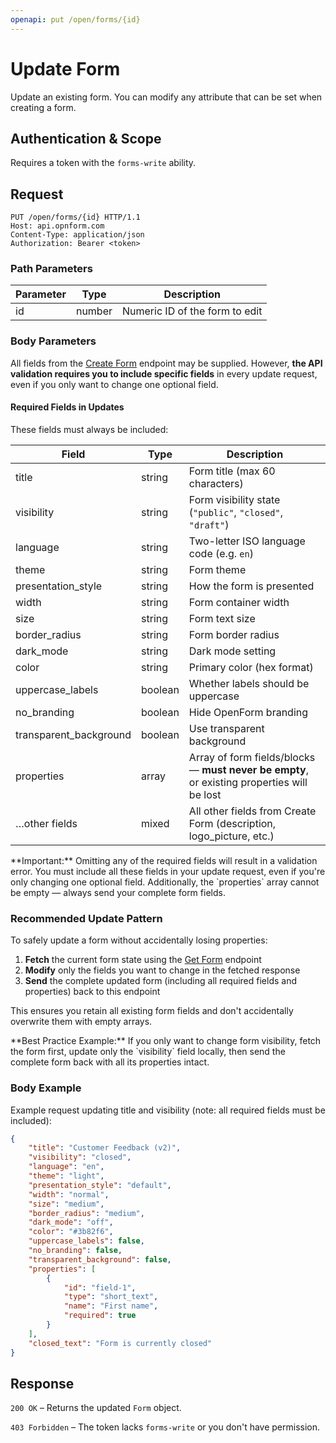 ```yaml
---
openapi: put /open/forms/{id}
---
```


# Update Form

Update an existing form. You can modify any attribute that can be set when creating a form.

## Authentication & Scope

Requires a token with the `forms-write` ability.

## Request

```http
PUT /open/forms/{id} HTTP/1.1
Host: api.opnform.com
Content-Type: application/json
Authorization: Bearer <token>
```

### Path Parameters

| Parameter | Type   | Description                    |
| --------- | ------ | ------------------------------ |
| id        | number | Numeric ID of the form to edit |

### Body Parameters

All fields from the [Create Form](./create-form) endpoint may be supplied. However, **the API validation requires you to include specific fields** in every update request, even if you only want to change one optional field.

#### Required Fields in Updates

These fields must always be included:

| Field                  | Type    | Description                                                          |
| ---------------------- | ------- | -------------------------------------------------------------------- |
| title                  | string  | Form title (max 60 characters)                                       |
| visibility             | string  | Form visibility state (`"public"`, `"closed"`, `"draft"`)            |
| language               | string  | Two-letter ISO language code (e.g. `en`)                             |
| theme                  | string  | Form theme                                                           |
| presentation_style     | string  | How the form is presented                                            |
| width                  | string  | Form container width                                                 |
| size                   | string  | Form text size                                                       |
| border_radius          | string  | Form border radius                                                   |
| dark_mode              | string  | Dark mode setting                                                    |
| color                  | string  | Primary color (hex format)                                           |
| uppercase_labels       | boolean | Whether labels should be uppercase                                   |
| no_branding            | boolean | Hide OpenForm branding                                               |
| transparent_background | boolean | Use transparent background                                           |
| properties             | array   | Array of form fields/blocks — **must never be empty**, or existing properties will be lost |
| …other fields          | mixed   | All other fields from Create Form (description, logo_picture, etc.)  |

<Warning>
**Important:** Omitting any of the required fields will result in a validation error. You must include all these fields in your update request, even if you're only changing one optional field. Additionally, the `properties` array cannot be empty — always send your complete form fields.
</Warning>

### Recommended Update Pattern

To safely update a form without accidentally losing properties:

1. **Fetch** the current form state using the [Get Form](./get-form) endpoint
2. **Modify** only the fields you want to change in the fetched response
3. **Send** the complete updated form (including all required fields and properties) back to this endpoint

This ensures you retain all existing form fields and don't accidentally overwrite them with empty arrays.

<Tip>
**Best Practice Example:** If you only want to change form visibility, fetch the form first, update only the `visibility` field locally, then send the complete form back with all its properties intact.
</Tip>

### Body Example

Example request updating title and visibility (note: all required fields must be included):

```json
{
    "title": "Customer Feedback (v2)",
    "visibility": "closed",
    "language": "en",
    "theme": "light",
    "presentation_style": "default",
    "width": "normal",
    "size": "medium",
    "border_radius": "medium",
    "dark_mode": "off",
    "color": "#3b82f6",
    "uppercase_labels": false,
    "no_branding": false,
    "transparent_background": false,
    "properties": [
        {
            "id": "field-1",
            "type": "short_text",
            "name": "First name",
            "required": true
        }
    ],
    "closed_text": "Form is currently closed"
}
```

## Response

`200 OK` – Returns the updated `Form` object.

`403 Forbidden` – The token lacks `forms-write` or you don't have permission.
